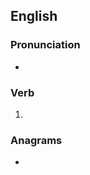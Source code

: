 ==English==

===Pronunciation===
* {{rhymes|en|ɪvz}}

===Verb===
{{head|en|verb form}}

# {{en-third-person singular of|outlive}}

===Anagrams===
* {{anagrams|en|a=eilostuv|levitous|ovulites|solutive}}
